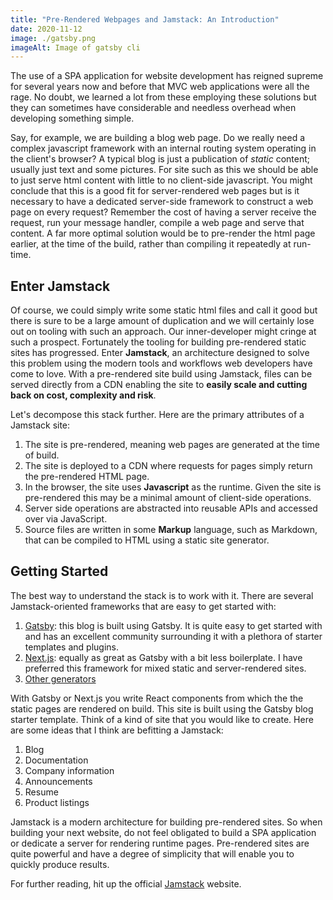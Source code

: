 ```yaml
---
title: "Pre-Rendered Webpages and Jamstack: An Introduction"
date: 2020-11-12
image: ./gatsby.png
imageAlt: Image of gatsby cli
---
```


The use of a SPA application for website development has reigned supreme for
several years now and before that MVC web applications were all the rage. No
doubt, we learned a lot from these employing these solutions but they can
sometimes have considerable and needless overhead when developing something
simple.

Say, for example, we are building a blog web page. Do we really need a complex
javascript framework with an internal routing system operating in the client's
browser? A typical blog is just a publication of _static_ content; usually just
text and some pictures. For site such as this we should be able to just serve
html content with little to no client-side javascript. You might conclude that
this is a good fit for server-rendered web pages but is it necessary to have a
dedicated server-side framework to construct a web page on every request?
Remember the cost of having a server receive the request, run your message
handler, compile a web page and serve that content. A far more optimal solution
would be to pre-render the html page earlier, at the time of the build, rather
than compiling it repeatedly at run-time.

## Enter Jamstack

Of course, we could simply write some static html files and call it good but
there is sure to be a large amount of duplication and we will certainly lose out
on tooling with such an approach. Our inner-developer might cringe at such a
prospect. Fortunately the tooling for building pre-rendered static sites has
progressed. Enter **Jamstack**, an architecture designed to solve this problem
using the modern tools and workflows web developers have come to love. With a
pre-rendered site build using Jamstack, files can be served directly from a CDN
enabling the site to **easily scale and cutting back on cost, complexity and
risk**.

Let's decompose this stack further. Here are the primary attributes of a
Jamstack site:

1. The site is pre-rendered, meaning web pages are generated at the time of
   build.
1. The site is deployed to a CDN where requests for pages simply
   return the pre-rendered HTML page.
1. In the browser, the site uses **Javascript** as the runtime. Given the site
   is pre-rendered this may be a minimal amount of client-side operations.
1. Server side operations are abstracted into reusable APIs and accessed over
   via JavaScript.
1. Source files are written in some **Markup** language, such as Markdown, that
   can be compiled to HTML using a static site generator.

## Getting Started

The best way to understand the stack is to work with it. There are several
Jamstack-oriented frameworks that are easy to get started with:

1. [Gatsby](https://www.gatsbyjs.org/): this blog is built using Gatsby. It is quite easy to get started with and has an excellent community surrounding it with a plethora of starter templates and plugins.
2. [Next.js](https://nextjs.org/): equally as great as Gatsby with a bit less boilerplate. I have preferred this framework for mixed static and server-rendered sites.
3. [Other generators](https://jamstack.org/generators/)

With Gatsby or Next.js you write React components from which the the static
pages are rendered on build. This site is built using the Gatsby blog starter template. Think of a kind of site that you would like to
create. Here are some ideas that I think are befitting a Jamstack:

1. Blog
1. Documentation
1. Company information
1. Announcements
1. Resume
1. Product listings

Jamstack is a modern architecture for building pre-rendered sites. So
when building your next website, do not feel obligated to build a SPA
application or dedicate a server for rendering runtime pages. Pre-rendered sites
are quite powerful and have a degree of simplicity that will enable you to
quickly produce results.

For further reading, hit up the official [Jamstack](https://jamstack.org/what-is-jamstack/) website.
